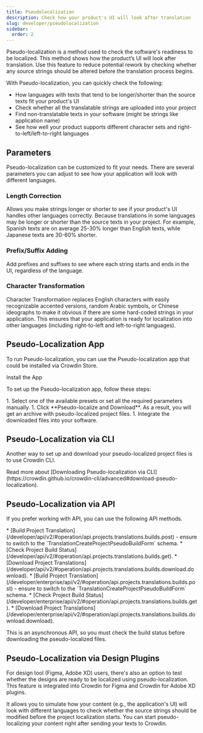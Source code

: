 ```yaml
---
title: Pseudolocalization
description: Check how your product's UI will look after translation
slug: developer/pseudolocalization
sidebar:
  order: 2
---
```



Pseudo-localization is a method used to check the software's readiness to be localized. This method shows how the product’s UI will look after translation. Use this feature to reduce potential rework by checking whether any source strings should be altered before the translation process begins.

With Pseudo-localization, you can quickly check the following:

- How languages with texts that tend to be longer/shorter than the source texts fit your product's UI
- Check whether all the translatable strings are uploaded into your project
- Find non-translatable texts in your software (might be strings like application name)
- See how well your product supports different character sets and right-to-left/left-to-right languages

## Parameters

Pseudo-localization can be customized to fit your needs. There are several parameters you can adjust to see how your application will look with different languages.

### Length Correction

Allows you make strings longer or shorter to see if your product's UI handles other languages correctly. Because translations in some languages may be longer or shorter than the source texts in your project. For example, Spanish texts are on average 25-30% longer than English texts, while Japanese texts are 30-60% shorter.

### Prefix/Suffix Adding

Add prefixes and suffixes to see where each string starts and ends in the UI, regardless of the language.

### Character Transformation

Character Transformation replaces English characters with easily recognizable accented versions, random Arabic symbols, or Chinese ideographs to make it obvious if there are some hard-coded strings in your application. This ensures that your application is ready for localization into other languages (including right-to-left and left-to-right languages).

## Pseudo-Localization App

To run Pseudo-localization, you can use the Pseudo-localization app that could be installed via Crowdin Store.

<LinkButton href="https://store.crowdin.com/pseudolocalization" icon="external" target="_blank">Install the App</LinkButton>

To set up the Pseudo-localization app, follow these steps:

<Steps>
  1. Select one of the available presets or set all the required parameters manually.
  1. Click **Pseudo-localize and Download**. As a result, you will get an archive with pseudo-localized project files.
  1. Integrate the downloaded files into your software.  
</Steps>

## Pseudo-Localization via CLI

Another way to set up and download your pseudo-localized project files is to use Crowdin CLI.

<ReadMore>
  Read more about [Downloading Pseudo-localization via CLI](https://crowdin.github.io/crowdin-cli/advanced#download-pseudo-localization).
</ReadMore>

## Pseudo-Localization via API

If you prefer working with API, you can use the following API methods.

<Tabs syncKey="product">
  <TabItem label="Crowdin">
    * [Build Project Translation](/developer/api/v2/#operation/api.projects.translations.builds.post) - ensure to switch to the `TranslationCreateProjectPseudoBuildForm` schema.
    * [Check Project Build Status](/developer/api/v2/#operation/api.projects.translations.builds.get).
    * [Download Project Translations](/developer/api/v2/#operation/api.projects.translations.builds.download.download).
  </TabItem>
  <TabItem label="Crowdin Enterprise">
    * [Build Project Translation](/developer/enterprise/api/v2/#operation/api.projects.translations.builds.post) - ensure to switch to the `TranslationCreateProjectPseudoBuildForm` schema.
    * [Check Project Build Status](/developer/enterprise/api/v2/#operation/api.projects.translations.builds.get).
    * [Download Project Translations](/developer/enterprise/api/v2/#operation/api.projects.translations.builds.download.download).
  </TabItem>
</Tabs>

This is an asynchronous API, so you must check the build status before downloading the pseudo-localized files.

## Pseudo-Localization via Design Plugins

For design tool (Figma, Adobe XD) users, there's also an option to test whether the designs are ready to be localized using pseudo-localization. This feature is integrated into Crowdin for Figma and Crowdin for Adobe XD plugins.

It allows you to simulate how your content (e.g., the application's UI) will look with different languages to check whether the source strings should be modified before the project localization starts. You can start pseudo-localizing your content right after sending your texts to Crowdin.

<CardGrid>
  <LinkCard
    title="Pseudo-localization via Crowdin for Figma plugin"
    href="/figma-plugin/#pseudo-localization"
  />
  <LinkCard
    title="Pseudo-localization via Crowdin for Adobe XD plugin"
    href="/adobe-xd-plugin/#pseudo-localization"
  />
</CardGrid>
